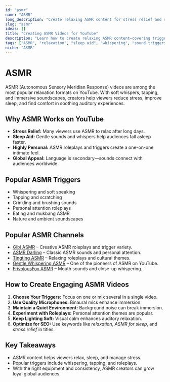 ```yaml
---
id: "asmr"
name: "ASMR"
long_description: "Create relaxing ASMR content for stress relief and relaxation"
slug: "asmr"
ideas: []
title: "Creating ASMR Videos for YouTube"
description: "Learn how to create relaxing ASMR content—covering triggers, roleplays, sound techniques, and relaxation strategies."
tags: ["ASMR", "relaxation", "sleep aid", "whispering", "sound triggers", "ASMR roleplay", "stress relief"]
niche: "ASMR"
---
```


# ASMR

ASMR (Autonomous Sensory Meridian Response) videos are among the most popular relaxation formats on YouTube. With soft whispers, tapping, and immersive soundscapes, creators help viewers reduce stress, improve sleep, and find comfort in soothing auditory experiences.

## Why ASMR Works on YouTube

- **Stress Relief:** Many viewers use ASMR to relax after long days.  
- **Sleep Aid:** Gentle sounds and whispers help audiences fall asleep faster.  
- **Highly Personal:** ASMR roleplays and triggers create a one-on-one intimate feel.  
- **Global Appeal:** Language is secondary—sounds connect with audiences worldwide.  

## Popular ASMR Triggers

- Whispering and soft speaking  
- Tapping and scratching  
- Crinkling and brushing sounds  
- Personal attention roleplays  
- Eating and mukbang ASMR  
- Nature and ambient soundscapes  

## Popular ASMR Channels

- [Gibi ASMR](https://www.youtube.com/@GibiASMR) – Creative ASMR roleplays and trigger variety.  
- [ASMR Darling](https://www.youtube.com/@asmrdarling) – Classic ASMR sounds and personal attention.  
- [Tingting ASMR](https://www.youtube.com/@TingtingASMR) – Relaxing roleplays and cultural themes.  
- [Gentle Whispering ASMR](https://www.youtube.com/@GentleWhispering) – One of the pioneers of ASMR on YouTube.  
- [FrivolousFox ASMR](https://www.youtube.com/@FrivolousFox) – Mouth sounds and close-up whispering.  

## How to Create Engaging ASMR Videos

1. **Choose Your Triggers:** Focus on one or mix several in a single video.  
2. **Use Quality Microphones:** Binaural mics enhance immersion.  
3. **Maintain a Quiet Environment:** Background noise can break immersion.  
4. **Experiment with Roleplays:** Personal attention themes are popular.  
5. **Keep Lighting Soft:** Visual calm enhances auditory relaxation.  
6. **Optimize for SEO:** Use keywords like *relaxation*, *ASMR for sleep*, and *stress relief* in titles.  

## Key Takeaways

- ASMR content helps viewers relax, sleep, and manage stress.  
- Popular triggers include whispering, tapping, and roleplays.  
- With the right equipment and consistency, ASMR creators can grow loyal global audiences.  
